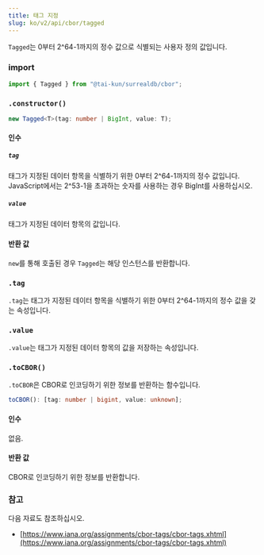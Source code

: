 ```yaml
---
title: 태그 지정
slug: ko/v2/api/cbor/tagged
---
```



`Tagged`는 0부터 2^64-1까지의 정수 값으로 식별되는 사용자 정의 값입니다.

### import

```ts
import { Tagged } from "@tai-kun/surrealdb/cbor";
```

### `.constructor()`

```ts
new Tagged<T>(tag: number | BigInt, value: T);
```

#### 인수

##### `tag`

태그가 지정된 데이터 항목을 식별하기 위한 0부터 2^64-1까지의 정수 값입니다. JavaScript에서는 2^53-1을 초과하는 숫자를 사용하는 경우 BigInt를 사용하십시오.

##### `value`

태그가 지정된 데이터 항목의 값입니다.

#### 반환 값

`new`를 통해 호출된 경우 `Tagged`는 해당 인스턴스를 반환합니다.

### `.tag` <Badge variant="instance" /><Badge variant="property" />

`.tag`는 태그가 지정된 데이터 항목을 식별하기 위한 0부터 2^64-1까지의 정수 값을 갖는 속성입니다.

### `.value` <Badge variant="instance" /><Badge variant="property" />

`.value`는 태그가 지정된 데이터 항목의 값을 저장하는 속성입니다.

### `.toCBOR()` <Badge variant="instance" /><Badge variant="method" />

`.toCBOR`은 CBOR로 인코딩하기 위한 정보를 반환하는 함수입니다.

```ts
toCBOR(): [tag: number | bigint, value: unknown];
```

#### 인수

없음.

#### 반환 값

CBOR로 인코딩하기 위한 정보를 반환합니다.

### 참고

다음 자료도 참조하십시오.

- [https://www.iana.org/assignments/cbor-tags/cbor-tags.xhtml](https://www.iana.org/assignments/cbor-tags/cbor-tags.xhtml)
